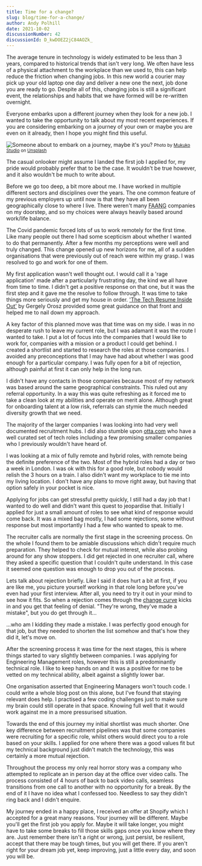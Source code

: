 ```yaml
---
title: Time for a change?
slug: blog/time-for-a-change/
author: Andy Polhill
date: 2021-10-02
discussionNumber: 42
discussionId: D_kwDOEZ2jC84AOZk_
---
```


The average tenure in technology is widely estimated to be less than 3 years, compared to historical trends that isn't very long. We often have less of a physical attachment to the workplace than we used to, this can help reduce the friction when changing jobs. In this new world a courier may pick up your old laptop one day and deliver a new one the next, job done you are ready to go. Despite all of this, changing jobs is still a significant event, the relationships and habits that we have formed will be re-written overnight.

Everyone embarks upon a different journey when they look for a new job. I wanted to take the opportunity to talk about my most recent experiences. If you are considering embarking on a journey of your own or maybe you are even on it already, then I hope you might find this useful.

![Someone about to embark on a journey, maybe it's you?](../../images/embarking.jpg)
<small class="image-credit">
Photo by <a href="https://unsplash.com/@mukukostudio?utm_source=unsplash&utm_medium=referral&utm_content=creditCopyText">Mukuko Studio</a> on <a href="https://unsplash.com/s/photos/embarking-journey?utm_source=unsplash&utm_medium=referral&utm_content=creditCopyText">Unsplash</a>
</small>

The casual onlooker might assume I landed the first job I applied for, my pride would probably prefer that to be the case. It wouldn't be true however, and it also wouldn't be much to write about.

Before we go too deep, a bit more about me. I have worked in multiple different sectors and disciplines over the years. The one common feature of my previous employers up until now is that they have all been geographically close to where I live. There weren't many [FAANG](https://en.wikipedia.org/wiki/Big_Tech) companies on my doorstep, and so my choices were always heavily based around work/life balance.

The Covid pandemic forced lots of us to work remotely for the first time. Like many people out there I had some scepticism about whether I wanted to do that permanently. After a few months my perceptions were well and truly changed. This change opened up new horizons for me, all of a sudden organisations that were previously out of reach were within my grasp. I was resolved to go and work for one of them.

My first application wasn't well thought out. I would call it a 'rage application' made after a particularly frustrating day, the kind we all have from time to time. I didn't get a positive response on that one, but it was the first step and it gave me the resolve to follow through. It was time to take things more seriously and get my house in order. ['The Tech Resume Inside Out'](https://thetechresume.com/) by Gergely Orosz provided some great guidance on that front and helped me to nail down my approach.

A key factor of this planned move was that time was on my side. I was in no desperate rush to leave my current role, but I was adamant it was the route I wanted to take. I put a lot of focus into the companies that I would like to work for, companies with a mission or a product I could get behind. I created a shortlist and started to research the roles at those companies. I avoided any preconceptions that I may have had about whether I was good enough for a particular company. I was fully open for a bit of rejection, although painful at first it can only help in the long run.

I didn't have any contacts in those companies because most of my network was based around the same geographical constraints. This ruled out any referral opportunity. In a way this was quite refreshing as it forced me to take a clean look at my abilities and operate on merit alone. Although great for onboarding talent at a low risk, referrals can stymie the much needed diversity growth that we need.

The majority of the larger companies I was looking into had very well documented recruitment hubs. I did also stumble upon [otta.com](otta.com) who have a well curated set of tech roles including a few promising smaller companies who I previously wouldn't have heard of.

I was looking at a mix of fully remote and hybrid roles, with remote being the definite preference of the two. Most of the hybrid roles had a day or two a week in London. I was ok with this for a good role, but nobody would relish the 3 hours on a train. I also didn't want my workplace to tie me into my living location. I don't have any plans to move right away, but having that option safely in your pocket is nice.

Applying for jobs can get stressful pretty quickly, I still had a day job that I wanted to do well and didn't want this quest to jeopardise that. Initially I applied for just a small amount of roles to see what kind of response would come back. It was a mixed bag mostly, I had some rejections, some without response but most importantly I had a few who wanted to speak to me.

The recruiter calls are normally the first stage in the screening process. On the whole I found them to be amiable discussions which didn't require much preparation. They helped to check for mutual interest, while also probing around for any show stoppers. I did get rejected in one recruiter call, where they asked a specific question that I couldn't quite understand. In this case it seemed one question was enough to drop you out of the process.

Lets talk about rejection briefly. Like I said it does hurt a bit at first, if you are like me, you picture yourself working in that role long before you've even had your first interview. After all, you need to try it out in your mind to see how it fits. So when a rejection comes through the [change curve](https://www.insights.com/resources/coaching-people-through-the-change-curve/) kicks in and you get that feeling of denial. "They're wrong, they've made a mistake", but you do get through it...

...who am I kidding they made a mistake. I was perfectly good enough for that job, but they needed to shorten the list somehow and that's how they did it, let's move on.

After the screening process it was time for the next stages, this is where things started to vary slightly between companies. I was applying for Engineering Management roles, however this is still a predominantly technical role. I like to keep hands on and it was a positive for me to be vetted on my technical ability, albeit against a slightly lower bar.

One organisation asserted that Engineering Managers won't touch code. I could write a whole blog post on this alone, but I've found that staying relevant does help. I practised a few coding challenges just to make sure my brain could still operate in that space. Knowing full well that it would work against me in a more pressurised situation.

Towards the end of this journey my initial shortlist was much shorter. One key difference between recruitment pipelines was that some companies were recruiting for a specific role, whilst others would direct you to a role based on your skills. I applied for one where there was a good values fit but my technical background just didn't match the technology, this was certainly a more mutual rejection.

Throughout the process my only real horror story was a company who attempted to replicate an in person day at the office over video calls. The process consisted of 4 hours of back to back video calls, seamless transitions from one call to another with no opportunity for a break. By the end of it I have no idea what I confessed too. Needless to say they didn't ring back and I didn't enquire.

My journey ended in a happy place, I received an offer at Shopify which I accepted for a great many reasons. Your journey will be different. Maybe you'll get the first job you apply for. Maybe it will take longer, you might have to take some breaks to fill those skills gaps once you know where they are. Just remember there isn't a right or wrong, just persist, be resilient, accept that there may be tough times, but you will get there. If you aren't right for your dream job yet, keep improving, just a little every day, and soon you will be.

